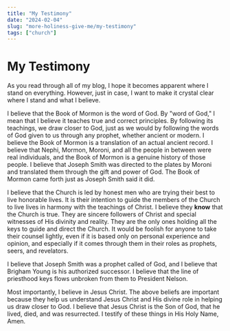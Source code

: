 ```yaml
---
title: "My Testimony"
date: "2024-02-04"
slug: "more-holiness-give-me/my-testimony"
tags: ["church"]
---
```


# My Testimony

As you read through all of my blog, I hope it becomes apparent where I stand on
everything. However, just in case, I want to make it crystal clear where I stand
and what I believe.

I believe that the Book of Mormon is the word of God. By "word of God," I mean
that I believe it teaches true and correct principles. By following its
teachings, we draw closer to God, just as we would by following the words of God
given to us through any prophet, whether ancient or modern. I believe the Book
of Mormon is a translation of an actual ancient record. I believe that Nephi,
Mormon, Moroni, and all the people in between were real individuals, and the
Book of Mormon is a genuine history of those people. I believe that Joseph Smith
was directed to the plates by Moroni and translated them through the gift and
power of God. The Book of Mormon came forth just as Joseph Smith said it did.

I believe that the Church is led by honest men who are trying their best to live
honorable lives. It is their intention to guide the members of the Church to
live lives in harmony with the teachings of Christ. I believe they **know** that
the Church is true. They are sincere followers of Christ and special witnesses
of His divinity and reality. They are the only ones holding all the keys to
guide and direct the Church. It would be foolish for anyone to take their
counsel lightly, even if it is based only on personal experience and opinion,
and especially if it comes through them in their roles as prophets, seers, and
revelators.

I believe that Joseph Smith was a prophet called of God, and I believe that
Brigham Young is his authorized successor. I believe that the line of priesthood
keys flows unbroken from them to President Nelson.

Most importantly, I believe in Jesus Christ. The above beliefs are important
because they help us understand Jesus Christ and His divine role in helping us
draw closer to God. I believe that Jesus Christ is the Son of God, that he
lived, died, and was resurrected. I testify of these things in His Holy Name,
Amen.
